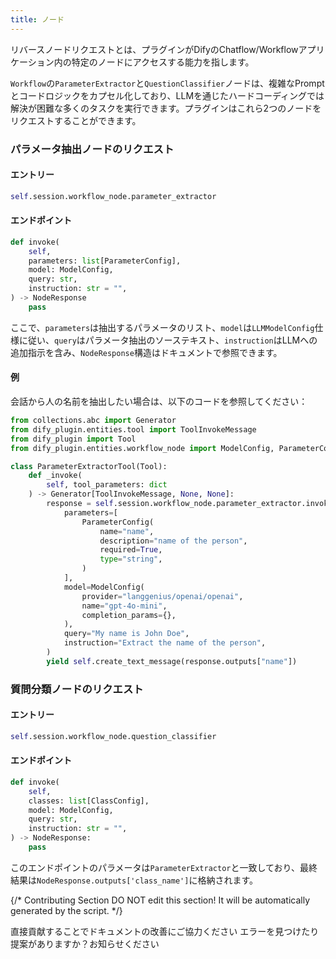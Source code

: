 ```yaml
---
title: ノード
---
```



リバースノードリクエストとは、プラグインがDifyのChatflow/Workflowアプリケーション内の特定のノードにアクセスする能力を指します。

`Workflow`の`ParameterExtractor`と`QuestionClassifier`ノードは、複雑なPromptとコードロジックをカプセル化しており、LLMを通じたハードコーディングでは解決が困難な多くのタスクを実行できます。プラグインはこれら2つのノードをリクエストすることができます。

### **パラメータ抽出ノードのリクエスト**

#### **エントリー**

```python
self.session.workflow_node.parameter_extractor
```

#### **エンドポイント**

```python
def invoke(
    self,
    parameters: list[ParameterConfig],
    model: ModelConfig,
    query: str,
    instruction: str = "",
) -> NodeResponse
    pass
```

ここで、`parameters`は抽出するパラメータのリスト、`model`は`LLMModelConfig`仕様に従い、`query`はパラメータ抽出のソーステキスト、`instruction`はLLMへの追加指示を含み、`NodeResponse`構造はドキュメントで参照できます。

#### **例**

会話から人の名前を抽出したい場合は、以下のコードを参照してください：

```python
from collections.abc import Generator
from dify_plugin.entities.tool import ToolInvokeMessage
from dify_plugin import Tool
from dify_plugin.entities.workflow_node import ModelConfig, ParameterConfig

class ParameterExtractorTool(Tool):
    def _invoke(
        self, tool_parameters: dict
    ) -> Generator[ToolInvokeMessage, None, None]:
        response = self.session.workflow_node.parameter_extractor.invoke(
            parameters=[
                ParameterConfig(
                    name="name",
                    description="name of the person",
                    required=True,
                    type="string",
                )
            ],
            model=ModelConfig(
                provider="langgenius/openai/openai",
                name="gpt-4o-mini",
                completion_params={},
            ),
            query="My name is John Doe",
            instruction="Extract the name of the person",
        )
        yield self.create_text_message(response.outputs["name"])
```

### **質問分類ノードのリクエスト**

#### **エントリー**

```python
self.session.workflow_node.question_classifier
```

#### **エンドポイント**

```python
def invoke(
    self,
    classes: list[ClassConfig],
    model: ModelConfig,
    query: str,
    instruction: str = "",
) -> NodeResponse:
    pass
```

このエンドポイントのパラメータは`ParameterExtractor`と一致しており、最終結果は`NodeResponse.outputs['class_name']`に格納されます。

{/*
Contributing Section
DO NOT edit this section!
It will be automatically generated by the script.
*/}

<CardGroup cols="2">
    <Card
        title="このページを編集する"
        icon="pen-to-square"
        href="https://github.com/langgenius/dify-docs-mintlify/edit/main/ja-jp/plugins/schema-definition/reverse-invocation-of-the-dify-service/node.mdx"
    >
        直接貢献することでドキュメントの改善にご協力ください
    </Card>
    <Card
        title="問題を報告する"
        icon="github"
        href="https://github.com/langgenius/dify-docs-mintlify/issues/new?title=ドキュメントの問題%3A%20&body=%23%23%20問題の説明%0A%3C%21--%20発見した問題について簡単に説明してください%20--%3E%0A%0A%23%23%20ページリンク%0Ahttps%3A%2F%2Fgithub.com%2Flanggenius%2Fdify-docs-mintlify%2Fblob%2Fmain%2Fja-jp/plugins/schema-definition/reverse-invocation-of-the-dify-service%2Fnode.mdx%0A%0A%23%23%20提案される変更%0A%3C%21--%20特定の変更案がある場合は、ここで説明してください%20--%3E%0A%0A%3C%21--%20ドキュメントの品質向上にご協力いただきありがとうございます！%20--%3E"
    >
        エラーを見つけたり提案がありますか？お知らせください
    </Card>
</CardGroup>
